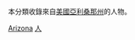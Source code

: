 {{Catnav|頁面分類|人物|各國人物|美国人|各州美国人}}

本分類收錄來自[[美國|美國]][[亞利桑那州|亞利桑那州]]的人物。
{{Commonscat|People of Arizona}}

[[Category:美国各州人物|Arizona]]
[[Category:亞利桑那州|人]]
